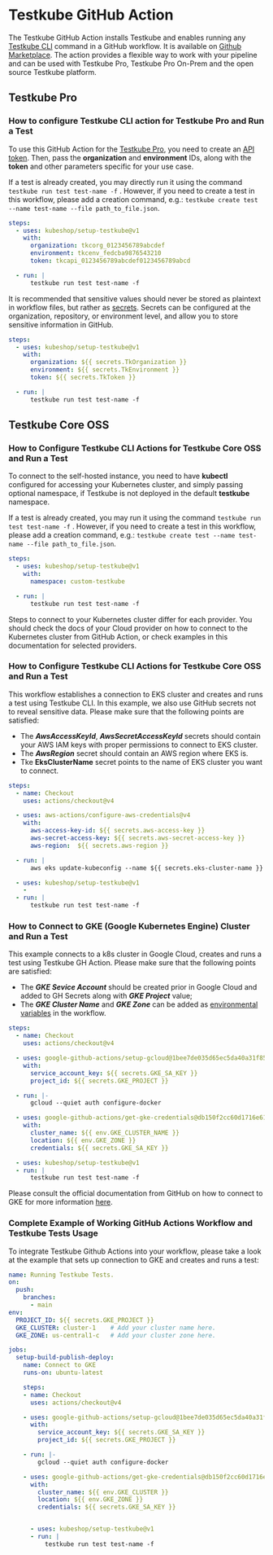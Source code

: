 
# Testkube GitHub Action

<LegacyWarning />

The Testkube GitHub Action installs Testkube and enables running any [Testkube CLI](https://docs.testkube.io/cli/testkube) command in a GitHub workflow. It is available on [Github Marketplace](https://github.com/marketplace/actions/testkube-action).
The action provides a flexible way to work with your pipeline and can be used with Testkube Pro, Testkube Pro On-Prem and the open source Testkube platform.

## Testkube Pro

### How to configure Testkube CLI action for Testkube Pro and Run a Test

To use this GitHub Action for the [Testkube Pro](https://app.testkube.io/), you need to create an [API token](https://docs.testkube.io/testkube-pro/articles/organization-management/#api-tokens).
Then, pass the **organization** and **environment** IDs, along with the **token** and other parameters specific for your use case.

If a test is already created, you may directly run it using the command `testkube run test test-name -f` . However, if you need to create a test in this workflow, please add a creation command, e.g.: `testkube create test --name test-name --file path_to_file.json`.

```yaml
steps:
  - uses: kubeshop/setup-testkube@v1
    with:
      organization: tkcorg_0123456789abcdef
      environment: tkcenv_fedcba9876543210
      token: tkcapi_0123456789abcdef0123456789abcd

  - run: |
      testkube run test test-name -f 

```
It is recommended that sensitive values should never be stored as plaintext in workflow files, but rather as [secrets](https://docs.github.com/en/actions/security-guides/using-secrets-in-github-actions).  Secrets can be configured at the organization, repository, or environment level, and allow you to store sensitive information in GitHub.

```yaml
steps:
  - uses: kubeshop/setup-testkube@v1
    with:
      organization: ${{ secrets.TkOrganization }}
      environment: ${{ secrets.TkEnvironment }}
      token: ${{ secrets.TkToken }}

  - run: |
      testkube run test test-name -f 

 ```
## Testkube Core OSS

### How to Configure Testkube CLI Actions for Testkube Core OSS and Run a Test

To connect to the self-hosted instance, you need to have **kubectl** configured for accessing your Kubernetes cluster, and simply passing optional namespace, if Testkube is not deployed in the default **testkube** namespace. 

If a test is already created, you may run it using the command `testkube run test test-name -f` . However, if you need to create a test in this workflow, please add a creation command, e.g.: `testkube create test --name test-name --file path_to_file.json`.

```yaml
steps: 
  - uses: kubeshop/setup-testkube@v1
    with:
      namespace: custom-testkube

  - run: |
      testkube run test test-name -f 

```

Steps to connect to your Kubernetes cluster differ for each provider. You should check the docs of your Cloud provider on how to connect to the Kubernetes cluster from GitHub Action, or check examples in this documentation for selected providers.

### How to Configure Testkube CLI Actions for Testkube Core OSS and Run a Test

This workflow establishes a connection to EKS cluster and creates and runs a test using Testkube CLI. In this example, we also use GitHub secrets not to reveal sensitive data. Please make sure that the following points are satisfied:
- The **_AwsAccessKeyId_**, **_AwsSecretAccessKeyId_** secrets should contain your AWS IAM keys with proper permissions to connect to EKS cluster.
- The **_AwsRegion_** secret should contain an AWS region where EKS is.
- Tke **EksClusterName** secret points to the name of EKS cluster you want to connect.

```yaml
steps:   
  - name: Checkout
    uses: actions/checkout@v4

  - uses: aws-actions/configure-aws-credentials@v4
    with:
      aws-access-key-id: ${{ secrets.aws-access-key }}
      aws-secret-access-key: ${{ secrets.aws-secret-access-key }} 
      aws-region:  ${{ secrets.aws-region }}  

  - run: |
      aws eks update-kubeconfig --name ${{ secrets.eks-cluster-name }} --region ${{ secrets.aws-region }} 

  - uses: kubeshop/setup-testkube@v1
    - 
  - run: |
      testkube run test test-name -f 
```

### How to Connect to GKE (Google Kubernetes Engine) Cluster and Run a Test 

This example connects to a k8s cluster in Google Cloud, creates and runs a test using Testkube GH Action. Please make sure that the following points are satisfied:
- The **_GKE Sevice Account_** should be created prior in Google Cloud and added to GH Secrets along with **_GKE Project_** value;
- The **_GKE Cluster Name_** and **_GKE Zone_** can be added as [environmental variables](https://docs.github.com/en/actions/learn-github-actions/variables) in the workflow.

```yaml
steps:    
  - name: Checkout
    uses: actions/checkout@v4

  - uses: google-github-actions/setup-gcloud@1bee7de035d65ec5da40a31f8589e240eba8fde5
    with:
      service_account_key: ${{ secrets.GKE_SA_KEY }}
      project_id: ${{ secrets.GKE_PROJECT }}

  - run: |-
      gcloud --quiet auth configure-docker

  - uses: google-github-actions/get-gke-credentials@db150f2cc60d1716e61922b832eae71d2a45938f
    with:
      cluster_name: ${{ env.GKE_CLUSTER_NAME }}
      location: ${{ env.GKE_ZONE }}
      credentials: ${{ secrets.GKE_SA_KEY }}

  - uses: kubeshop/setup-testkube@v1
  - run: |
      testkube run test test-name -f 
```
Please consult the official documentation from GitHub on how to connect to GKE for more information [here](https://docs.github.com/en/actions/deployment/deploying-to-google-kubernetes-engine).

### Complete Example of Working GitHub Actions Workflow and Testkube Tests Usage
To integrate Testkube Github Actions into your workflow, please take a look at the example that sets up connection to GKE and creates and runs a test:

```yaml
name: Running Testkube Tests.
on:
  push:
    branches:
      - main
env:
  PROJECT_ID: ${{ secrets.GKE_PROJECT }}
  GKE_CLUSTER: cluster-1    # Add your cluster name here.
  GKE_ZONE: us-central1-c   # Add your cluster zone here.

jobs:
  setup-build-publish-deploy:
    name: Connect to GKE
    runs-on: ubuntu-latest

    steps:
    - name: Checkout
      uses: actions/checkout@v4

    - uses: google-github-actions/setup-gcloud@1bee7de035d65ec5da40a31f8589e240eba8fde5
      with:
        service_account_key: ${{ secrets.GKE_SA_KEY }}
        project_id: ${{ secrets.GKE_PROJECT }}

    - run: |-
        gcloud --quiet auth configure-docker

    - uses: google-github-actions/get-gke-credentials@db150f2cc60d1716e61922b832eae71d2a45938f
      with:
        cluster_name: ${{ env.GKE_CLUSTER }}
        location: ${{ env.GKE_ZONE }}
        credentials: ${{ secrets.GKE_SA_KEY }}


      - uses: kubeshop/setup-testkube@v1
      - run: |
          testkube run test test-name -f 
```

